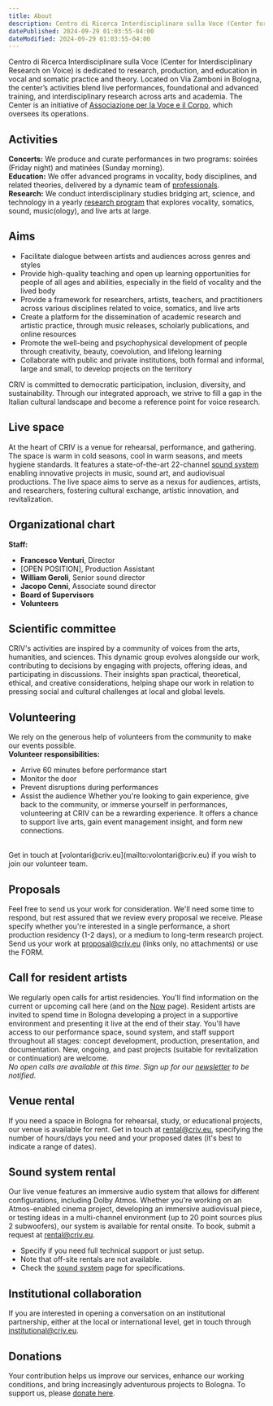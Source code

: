 ```yaml
---
title: About
description: Centro di Ricerca Interdisciplinare sulla Voce (Center for Interdisciplinary Research on Voice) is dedicated to research, production, and education in vocal and somatic practice and theory. Located on Via Zamboni in Bologna, the center’s activities blend live performances, foundational and advanced training, and interdisciplinary research across arts and academia. The Center is an initiative of [Associazione per la Voce e il Corpo](colophon/#organization), which oversees its operations.
datePublished: 2024-09-29 01:03:55-04:00
dateModified: 2024-09-29 01:03:55-04:00
---
```

       
Centro di Ricerca Interdisciplinare sulla Voce (Center for Interdisciplinary Research on Voice) is dedicated to research, production, and education in vocal and somatic practice and theory. Located on Via Zamboni in Bologna, the center’s activities blend live performances, foundational and advanced training, and interdisciplinary research across arts and academia. The Center is an initiative of [Associazione per la Voce e il Corpo](colophon/#organization), which oversees its operations.

## Activities

**Concerts:** We produce and curate performances in two programs: soirées (Friday night) and matinées (Sunday morning).  
**Education:** We offer advanced programs in vocality, body disciplines, and related theories, delivered by a dynamic team of [professionals](people).  
**Research:** We conduct interdisciplinary studies bridging art, science, and technology in a yearly [research program](research) that explores vocality, somatics, sound, music(ology), and live arts at large.

## Aims

- Facilitate dialogue between artists and audiences across genres and styles
- Provide high-quality teaching and open up learning opportunities for people of all ages and abilities, especially in the field of vocality and the lived body
- Provide a framework for researchers, artists, teachers, and practitioners across various disciplines related to voice, somatics, and live arts
- Create a platform for the dissemination of academic research and artistic practice, through music releases, scholarly publications, and online resources
- Promote the well-being and psychophysical development of people through creativity, beauty, coevolution, and lifelong learning
- Collaborate with public and private institutions, both formal and informal, large and small, to develop projects on the territory

CRIV is committed to democratic participation, inclusion, diversity, and sustainability. Through our integrated approach, we strive to fill a gap in the Italian cultural landscape and become a reference point for voice research.

## Live space

At the heart of CRIV is a venue for rehearsal, performance, and gathering. The space is warm in cold seasons, cool in warm seasons, and meets hygiene standards. It features a state-of-the-art 22-channel [sound system](/sound-system) enabling innovative projects in music, sound art, and audiovisual productions. The live space aims to serve as a nexus for audiences, artists, and researchers, fostering cultural exchange, artistic innovation, and revitalization.

## Organizational chart

**Staff:**

- **Francesco Venturi**, Director
- [OPEN POSITION], Production Assistant
- **William Geroli**, Senior sound director
- **Jacopo Cenni**, Associate sound director
- **Board of Supervisors**
- **Volunteers**

## Scientific committee

CRIV's activities are inspired by a community of voices from the arts, humanities, and sciences. This dynamic group evolves alongside our work, contributing to decisions by engaging with projects, offering ideas, and participating in discussions. Their insights span practical, theoretical, ethical, and creative considerations, helping shape our work in relation to pressing social and cultural challenges at local and global levels.

## Volunteering

We rely on the generous help of volunteers from the community to make our events possible.
<br />
**Volunteer responsibilities:**
- Arrive 60 minutes before performance start
- Monitor the door
- Prevent disruptions during performances
- Assist the audience
Whether you're looking to gain experience, give back to the community, or immerse yourself in performances, volunteering at CRIV can be a rewarding experience. It offers a chance to support live arts, gain event management insight, and form new connections.
<br />
Get in touch at [volontari@criv.eu](mailto:volontari@criv.eu) if you wish to join our volunteer team.

## Proposals

Feel free to send us your work for consideration. We'll need some time to respond, but rest assured that we review every proposal we receive. Please specify whether you're interested in a single performance, a short production residency (1-2 days), or a medium to long-term research project. Send us your work at [proposal@criv.eu](mailto:proposal@criv.eu) (links only, no attachments) or use the FORM.

## Call for resident artists

We regularly open calls for artist residencies. You'll find information on the current or upcoming call here (and on the [Now](now) page). Resident artists are invited to spend time in Bologna developing a project in a supportive environment and presenting it live at the end of their stay. You'll have access to our performance space, sound system, and staff support throughout all stages: concept development, production, presentation, and documentation. New, ongoing, and past projects (suitable for revitalization or continuation) are welcome.
<br>
*No open calls are available at this time. Sign up for our [newsletter](#footer) to be notified.*

## Venue rental

If you need a space in Bologna for rehearsal, study, or educational projects, our venue is available for rent. Get in touch at [rental@criv.eu](mailto:rental@criv.eu), specifying the number of hours/days you need and your proposed dates (it's best to indicate a range of dates).

## Sound system rental

Our live venue features an immersive audio system that allows for different configurations, including Dolby Atmos. Whether you're working on an Atmos-enabled cinema project, developing an immersive audiovisual piece, or testing ideas in a multi-channel environment (up to 20 point sources plus 2 subwoofers), our system is available for rental onsite. To book, submit a request at [rental@criv.eu](mailto:rental@criv.eu).
- Specify if you need full technical support or just setup.  
- Note that off-site rentals are not available.  
- Check the [sound system](#) page for specifications.

## Institutional collaboration

If you are interested in opening a conversation on an institutional partnership, either at the local or international level, get in touch through [institutional@criv.eu](mailto:institutional@criv.eu).

## Donations

Your contribution helps us improve our services, enhance our working conditions, and bring increasingly adventurous projects to Bologna. To support us, please [donate here](#).



